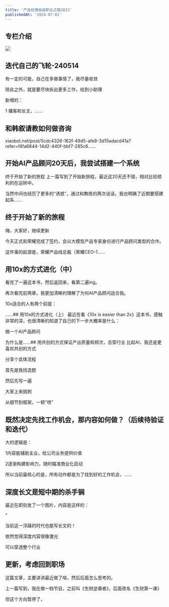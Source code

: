 ```yaml
---
title: '产品经理自由职业之路2023'
publishedAt: '2024-07-01'
---
```


## 专栏介绍

![](https://static.xiaobot.net/file/2023-02-15/7/0ac3d4b51c1ef3944402bbcb3b6750c0.jpeg)

## 迭代自己的飞轮-240514
有一定的可能，自己在多做事情了，我尽量收敛

除此之外，就是要尽快拆出更多工作，给到小助理

新增的：

1 播客和长文，......

## 和韩叙请教如何做咨询
xiaobot.net/post/5cdc4326-162f-49d5-afe8-3d15adacd41a?refer=f4fa6844-14d2-440f-bbf7-285c6......

## 开始AI产品顾问20天后，我尝试搭建一个系统
终于开始了新的旅程 上一篇写到了开始新旅程，最近这20天还不错，相对比较顺利的在运转中。

当然中间也经历了更多的“诱惑”，通过和教练的两次谈话，我也明确了近期要搭建起系......

## 终于开始了新的旅程
嗨，大家好，继续更新

今天正式和荣耀完成了签约，会以大模型产品专家身份进行产品顾问类型的合作。

这件事的起源是，荣耀产品线总裁（荣耀CEO-1......

## 用10x的方式进化（中）
看完了一遍这本书，然后返回来，看第二遍ing。

再次看完前两章，我更加清晰的理解了为何AI产品顾问适合我。

10x适合的人有两个前提：

......## 用10x的方式进化（上）
最近在看《10x is easier than 2x》这本书，感触非常的深，也很清晰的知道了自己的下一步大概率是什么：

做一个AI产品顾问

为什么是......## 用共创的方式保证产出质量和频次，击穿行业
比起AI，我还是更喜欢共创的方式

分享个具体流程

首先是我找选题

然后先写一遍

大家上来挑刺

从细节到框架，一顿“喷”

## 既然决定先找工作机会，那内容如何做？（后续待验证和迭代）
大的逻辑是：

1内容能辅助主业，给公司业务提供价值

2逐渐构建影响力，随时瞄准商业化启动

所以当前最核心的是，所有动作都是为了找到好的工作机会，......

## 深度长文是短中期的杀手锏
最近在即刻发了一个图片，内容是这样的：

“

当前这一浮躁的时代也能写长文的！

依然觉得深度内容很像激光

可以穿透整个行业

## 更新，考虑回到职场
这篇文章，主要讲讲最近做了啥，然后后面怎么思考的。

上一篇写到，我在做一档节目，之前叫《生财逆袭者》，后面改名《生财第一课》

但这个方向暂停了，


